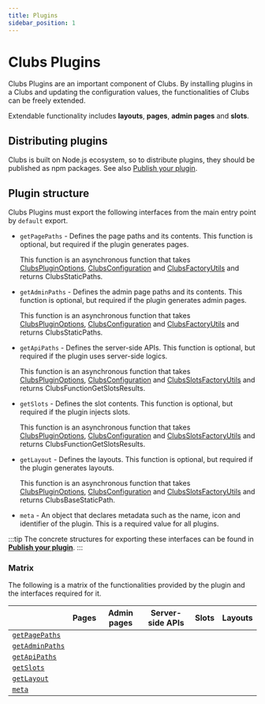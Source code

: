 ```yaml
---
title: Plugins
sidebar_position: 1
---
```


# Clubs Plugins

Clubs Plugins are an important component of Clubs. By installing plugins in a Clubs and updating the configuration values, the functionalities of Clubs can be freely extended.

Extendable functionality includes **layouts**, **pages**, **admin pages** and **slots**.

## Distributing plugins

Clubs is built on Node.js ecosystem, so to distribute plugins, they should be published as npm packages. See also [Publish your plugin](../guides/publish.md).

## Plugin structure

Clubs Plugins must export the following interfaces from the main entry point by `default` export.

- `getPagePaths` - Defines the page paths and its contents. This function is optional, but required if the plugin generates pages.

  This function is an asynchronous function that takes [ClubsPluginOptions](../reference/plugin-options.md), [ClubsConfiguration](../reference/configuration.md) and [ClubsFactoryUtils](../reference/utils.md#clubsfactoryutils) and returns ClubsStaticPaths.

- `getAdminPaths` - Defines the admin page paths and its contents. This function is optional, but required if the plugin generates admin pages.

  This function is an asynchronous function that takes [ClubsPluginOptions](../reference/plugin-options.md), [ClubsConfiguration](../reference/configuration.md) and [ClubsFactoryUtils](../reference/utils.md#clubsfactoryutils) and returns ClubsStaticPaths.

- `getApiPaths` - Defines the server-side APIs. This function is optional, but required if the plugin uses server-side logics.

  This function is an asynchronous function that takes [ClubsPluginOptions](../reference/plugin-options.md), [ClubsConfiguration](../reference/configuration.md) and [ClubsSlotsFactoryUtils](../reference/utils.md#clubsslotsfactoryutils) and returns ClubsFunctionGetSlotsResults.

- `getSlots` - Defines the slot contents. This function is optional, but required if the plugin injects slots.

  This function is an asynchronous function that takes [ClubsPluginOptions](../reference/plugin-options.md), [ClubsConfiguration](../reference/configuration.md) and [ClubsSlotsFactoryUtils](../reference/utils.md#clubsslotsfactoryutils) and returns ClubsFunctionGetSlotsResults.

- `getLayout` - Defines the layouts. This function is optional, but required if the plugin generates layouts.

  This function is an asynchronous function that takes [ClubsPluginOptions](../reference/plugin-options.md), [ClubsConfiguration](../reference/configuration.md) and [ClubsSlotsFactoryUtils](../reference/utils.md#clubsslotsfactoryutils) and returns ClubsBaseStaticPath.

- `meta` - An object that declares metadata such as the name, icon and identifier of the plugin. This is a required value for all plugins.

:::tip
The concrete structures for exporting these interfaces can be found in [**Publish your plugin**](../guides/publish.md).
:::

### Matrix

The following is a matrix of the functionalities provided by the plugin and the interfaces required for it.



|                                                 | Pages        | Admin pages  | Server-side APIs | Slots        | Layouts      |
| ----------------------------------------------- | ------------ | ------------ | ---------------- | ------------ | ------------ |
| [`getPagePaths`](../guides/plugin-pages)        | <Required /> | <Optional /> | <Optional />     | <Optional /> | <Optional /> |
| [`getAdminPaths`](../guides/plugin-admin-pages) | <Optional /> | <Required /> | <Optional />     | <Optional /> | <Optional /> |
| [`getApiPaths`](../guides/plugin-apis)          | <Optional /> | <Optional /> | <Required />     | <Optional /> | <Optional /> |
| [`getSlots`](../guides/plugin-slots)            | <Optional /> | <Optional /> | <Optional />     | <Required /> | <Optional /> |
| [`getLayout`](../guides/plugin-layouts)         | <Optional /> | <Optional /> | <Optional />     | <Optional /> | <Required /> |
| [`meta`](../guides/plugin-meta)                 | <Required /> | <Required /> | <Required />     | <Required /> | <Required /> |
